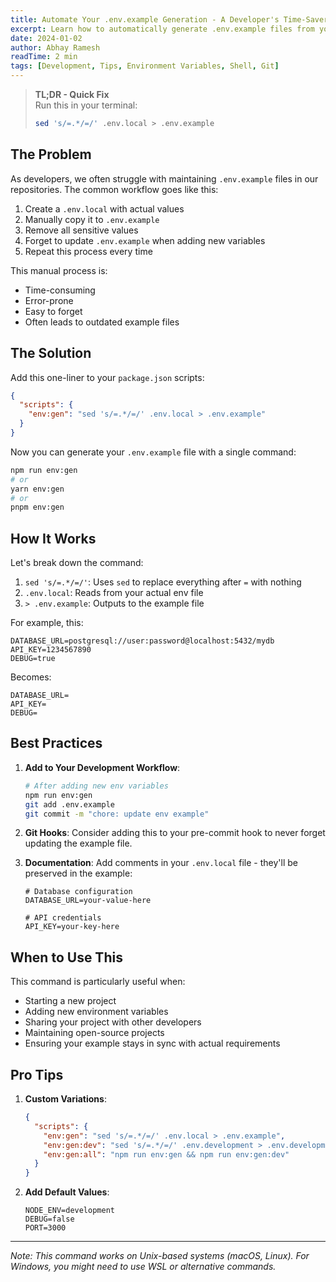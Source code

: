 ```yaml
---
title: Automate Your .env.example Generation - A Developer's Time-Saver
excerpt: Learn how to automatically generate .env.example files from your .env.local without exposing sensitive values.
date: 2024-01-02
author: Abhay Ramesh
readTime: 2 min
tags: [Development, Tips, Environment Variables, Shell, Git]
---
```


> **TL;DR - Quick Fix**  
> Run this in your terminal:
>
> ```bash
> sed 's/=.*/=/' .env.local > .env.example
> ```

## The Problem

As developers, we often struggle with maintaining `.env.example` files in our repositories. The common workflow goes like this:

1. Create a `.env.local` with actual values
2. Manually copy it to `.env.example`
3. Remove all sensitive values
4. Forget to update `.env.example` when adding new variables
5. Repeat this process every time

This manual process is:

- Time-consuming
- Error-prone
- Easy to forget
- Often leads to outdated example files

## The Solution

Add this one-liner to your `package.json` scripts:

```json
{
  "scripts": {
    "env:gen": "sed 's/=.*/=/' .env.local > .env.example"
  }
}
```

Now you can generate your `.env.example` file with a single command:

```bash
npm run env:gen
# or
yarn env:gen
# or
pnpm env:gen
```

## How It Works

Let's break down the command:

1. `sed 's/=.*/=/'`: Uses `sed` to replace everything after `=` with nothing
2. `.env.local`: Reads from your actual env file
3. `> .env.example`: Outputs to the example file

For example, this:

```env
DATABASE_URL=postgresql://user:password@localhost:5432/mydb
API_KEY=1234567890
DEBUG=true
```

Becomes:

```env
DATABASE_URL=
API_KEY=
DEBUG=
```

## Best Practices

1. **Add to Your Development Workflow**:

   ```bash
   # After adding new env variables
   npm run env:gen
   git add .env.example
   git commit -m "chore: update env example"
   ```

2. **Git Hooks**:
   Consider adding this to your pre-commit hook to never forget updating the example file.

3. **Documentation**:
   Add comments in your `.env.local` file - they'll be preserved in the example:

   ```env
   # Database configuration
   DATABASE_URL=your-value-here

   # API credentials
   API_KEY=your-key-here
   ```

## When to Use This

This command is particularly useful when:

- Starting a new project
- Adding new environment variables
- Sharing your project with other developers
- Maintaining open-source projects
- Ensuring your example stays in sync with actual requirements

## Pro Tips

1. **Custom Variations**:

   ```json
   {
     "scripts": {
       "env:gen": "sed 's/=.*/=/' .env.local > .env.example",
       "env:gen:dev": "sed 's/=.*/=/' .env.development > .env.development.example",
       "env:gen:all": "npm run env:gen && npm run env:gen:dev"
     }
   }
   ```

2. **Add Default Values**:
   ```env
   NODE_ENV=development
   DEBUG=false
   PORT=3000
   ```

---

_Note: This command works on Unix-based systems (macOS, Linux). For Windows, you might need to use WSL or alternative commands._
